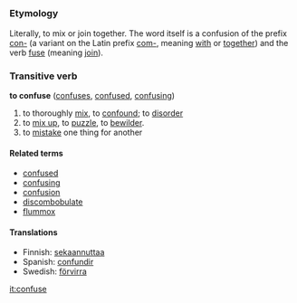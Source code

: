 =={{en}}==
===Etymology===
Literally, to mix or join together. The word itself is a confusion of the prefix [[con-]] (a variant on the Latin prefix [[com-]], meaning [[with]] or [[together]]) and the verb [[fuse]] (meaning [[join]]). 
===Transitive verb===
'''to confuse''' ([[confuses]], [[confused]], [[confusing]])
#to thoroughly [[mix]], to [[confound]]; to [[disorder]]
#to [[mix up]], to [[puzzle]], to [[bewilder]]. 
#to [[mistake]] one thing for another

====Related terms====
*[[confused]]
*[[confusing]]
*[[confusion]]
*[[discombobulate]]
*[[flummox]]

====Translations====
*Finnish: [[sekaannuttaa]]
*Spanish: [[confundir]]
*Swedish: [[förvirra]]

[[it:confuse]]